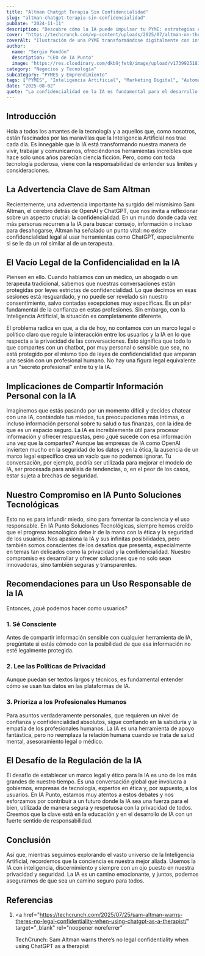 ```yaml
---
title: "Altman Chatgpt Terapia Sin Confidencialidad"
slug: "altman-chatgpt-terapia-sin-confidencialidad"
pubDate: "2024-11-11"
description: "Descubre cómo la IA puede impulsar tu PYME: estrategias concretas de marketing, automatización y datos para aumentar ventas."
cover: "https://techcrunch.com/wp-content/uploads/2025/07/altman-on-theo-von.jpg?w=1024"
coverAlt: "Ilustración de una PYME transformándose digitalmente con inteligencia artificial."
author:
  name: "Sergio Rondón"
  description: "CEO de IA Punto"
  image: "https://res.cloudinary.com/dkb9jfet8/image/upload/v1739925181/sergio_gdcaeh.png"
category: "Negocios y Tecnología"
subcategory: "PYMES y Emprendimiento"
tags: ["PYMES", "Inteligencia Artificial", "Marketing Digital", "Automatización", "Ventas"]
date: "2025-08-02"
quote: "La confidencialidad en la IA es fundamental para el desarrollo de terapias efectivas. — Marilyn Cardozo"
---
```

<h2 id="introduccion">Introducción</h2>

Hola a todos los amantes de la tecnología y a aquellos que, como nosotros, están fascinados por las maravillas que la Inteligencia Artificial nos trae cada día. Es innegable que la IA está transformando nuestra manera de vivir, trabajar y comunicarnos, ofreciéndonos herramientas increíbles que hace solo unos años parecían ciencia ficción. Pero, como con toda tecnología poderosa, viene con la responsabilidad de entender sus límites y consideraciones.

<h2 id="la-advertencia-clave-de-sam-altman">
  La Advertencia Clave de Sam Altman
</h2>

Recientemente, una advertencia importante ha surgido del mismísimo Sam Altman, el cerebro detrás de OpenAI y ChatGPT, que nos invita a reflexionar sobre un aspecto crucial: la confidencialidad. En un mundo donde cada vez más personas recurren a la IA para buscar consejo, información o incluso para desahogarse, Altman ha señalado un punto vital: no existe confidencialidad legal al usar herramientas como ChatGPT, especialmente si se le da un rol similar al de un terapeuta.

<h2 id="el-vacio-legal-de-la-confidencialidad-en-la-ia">
  El Vacío Legal de la Confidencialidad en la IA
</h2>

Piensen en ello. Cuando hablamos con un médico, un abogado o un terapeuta tradicional, sabemos que nuestras conversaciones están protegidas por leyes estrictas de confidencialidad. Lo que decimos en esas sesiones está resguardado, y no puede ser revelado sin nuestro consentimiento, salvo contadas excepciones muy específicas. Es un pilar fundamental de la confianza en estas profesiones. Sin embargo, con la Inteligencia Artificial, la situación es completamente diferente.

El problema radica en que, a día de hoy, no contamos con un marco legal o político claro que regule la interacción entre los usuarios y la IA en lo que respecta a la privacidad de las conversaciones. Esto significa que todo lo que compartes con un chatbot, por muy personal o sensible que sea, no está protegido por el mismo tipo de leyes de confidencialidad que amparan una sesión con un profesional humano. No hay una figura legal equivalente a un "secreto profesional" entre tú y la IA.

<h2 id="implicaciones-de-compartir-informacion-personal-con-la-ia">
  Implicaciones de Compartir Información Personal con la IA
</h2>

Imaginemos que estás pasando por un momento difícil y decides chatear con una IA, contándole tus miedos, tus preocupaciones más íntimas, o incluso información personal sobre tu salud o tus finanzas, con la idea de que es un espacio seguro. La IA es increíblemente útil para procesar información y ofrecer respuestas, pero ¿qué sucede con esa información una vez que la compartes? Aunque las empresas de IA como OpenAI invierten mucho en la seguridad de los datos y en la ética, la ausencia de un marco legal específico crea un vacío que no podemos ignorar. Tu conversación, por ejemplo, podría ser utilizada para mejorar el modelo de IA, ser procesada para análisis de tendencias, o, en el peor de los casos, estar sujeta a brechas de seguridad.

<h2 id="nuestro-compromiso-en-ia-punto-soluciones-tecnologicas">
  Nuestro Compromiso en IA Punto Soluciones Tecnológicas
</h2>

Esto no es para infundir miedo, sino para fomentar la conciencia y el uso responsable. En IA Punto Soluciones Tecnológicas, siempre hemos creído que el progreso tecnológico debe ir de la mano con la ética y la seguridad de los usuarios. Nos apasiona la IA y sus infinitas posibilidades, pero también somos conscientes de los desafíos que presenta, especialmente en temas tan delicados como la privacidad y la confidencialidad. Nuestro compromiso es desarrollar y ofrecer soluciones que no solo sean innovadoras, sino también seguras y transparentes.

<h2 id="recomendaciones-para-un-uso-responsable-de-la-ia">
  Recomendaciones para un Uso Responsable de la IA
</h2>

Entonces, ¿qué podemos hacer como usuarios?

<h3 id="1-se-consciente">1. Sé Consciente</h3>
Antes de compartir información sensible con cualquier herramienta de IA,
pregúntate si estás cómodo con la posibilidad de que esa información no esté
legalmente protegida.

<h3 id="2-lee-las-politicas-de-privacidad">
  2. Lee las Políticas de Privacidad
</h3>
Aunque puedan ser textos largos y técnicos, es fundamental entender cómo se usan
tus datos en las plataformas de IA.

<h3 id="3-prioriza-a-los-profesionales-humanos">
  3. Prioriza a los Profesionales Humanos
</h3>
Para asuntos verdaderamente personales, que requieren un nivel de confianza y
confidencialidad absolutos, sigue confiando en la sabiduría y la empatía de los
profesionales humanos. La IA es una herramienta de apoyo fantástica, pero no
reemplaza la relación humana cuando se trata de salud mental, asesoramiento
legal o médico.

<h2 id="el-desafio-de-la-regulacion-de-la-ia">
  El Desafío de la Regulación de la IA
</h2>

El desafío de establecer un marco legal y ético para la IA es uno de los más grandes de nuestro tiempo. Es una conversación global que involucra a gobiernos, empresas de tecnología, expertos en ética y, por supuesto, a los usuarios. En IA Punto, estamos muy atentos a estos debates y nos esforzamos por contribuir a un futuro donde la IA sea una fuerza para el bien, utilizada de manera segura y respetuosa con la privacidad de todos. Creemos que la clave está en la educación y en el desarrollo de IA con un fuerte sentido de responsabilidad.

<h2 id="conclusion">Conclusión</h2>

Así que, mientras seguimos explorando el vasto universo de la Inteligencia Artificial, recordemos que la conciencia es nuestra mejor aliada. Usemos la IA con inteligencia, discernimiento y siempre con un ojo puesto en nuestra privacidad y seguridad. La IA es un camino emocionante, y juntos, podemos asegurarnos de que sea un camino seguro para todos.

<h2 id="referencias">Referencias</h2>

1.  <a
      href="https://techcrunch.com/2025/07/25/sam-altman-warns-theres-no-legal-confidentiality-when-using-chatgpt-as-a-therapist/"
      target="_blank"
      rel="noopener noreferrer"
    >
      TechCrunch: Sam Altman warns there’s no legal confidentiality when using
      ChatGPT as a therapist
    </a>
